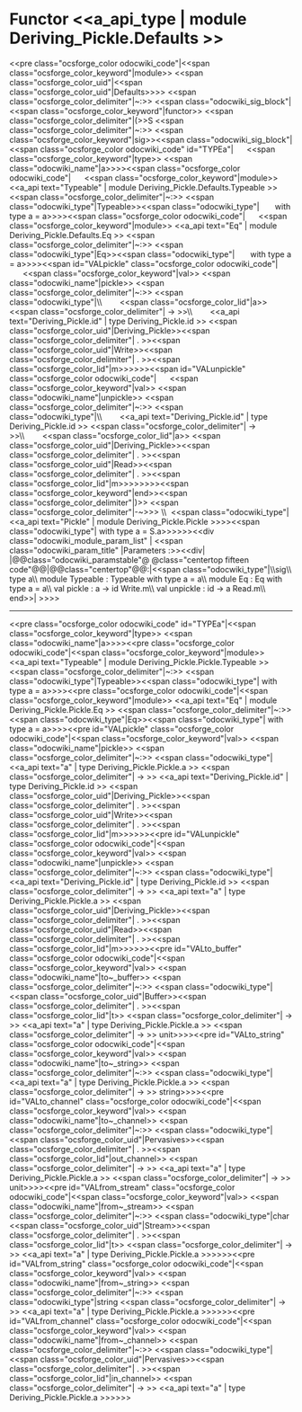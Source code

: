 =Functor <<a_api_type | module Deriving_Pickle.Defaults >> =
<<pre class="ocsforge_color odocwiki_code"|<<span class="ocsforge_color_keyword"|module>> <<span class="ocsforge_color_uid"|<<span class="ocsforge_color_uid"|Defaults>>>> <<span class="ocsforge_color_delimiter"|~:>> <<span class="odocwiki_sig_block"|<<span class="ocsforge_color_keyword"|functor>> <<span class="ocsforge_color_delimiter"|(>>S <<span class="ocsforge_color_delimiter"|~:>> <<span class="ocsforge_color_keyword"|sig>><<span class="odocwiki_sig_block"|<<span class="ocsforge_color odocwiki_code" id="TYPEa"|      <<span class="ocsforge_color_keyword"|type>> <<span class="odocwiki_name"|a>>>><<span class="ocsforge_color odocwiki_code"|      <<span class="ocsforge_color_keyword"|module>> <<a_api text="Typeable" | module Deriving_Pickle.Defaults.Typeable >> <<span class="ocsforge_color_delimiter"|~:>> <<span class="odocwiki_type"|Typeable>><<span class="odocwiki_type"|        with type a = a>>>><<span class="ocsforge_color odocwiki_code"|      <<span class="ocsforge_color_keyword"|module>> <<a_api text="Eq" | module Deriving_Pickle.Defaults.Eq >> <<span class="ocsforge_color_delimiter"|~:>> <<span class="odocwiki_type"|Eq>><<span class="odocwiki_type"|        with type a = a>>>><<span id="VALpickle" class="ocsforge_color odocwiki_code"|      <<span class="ocsforge_color_keyword"|val>> <<span class="odocwiki_name"|pickle>> <<span class="ocsforge_color_delimiter"|~:>> <<span class="odocwiki_type"|\\        <<span class="ocsforge_color_lid"|a>> <<span class="ocsforge_color_delimiter"| -> >>\\        <<a_api text="Deriving_Pickle.id" | type Deriving_Pickle.id >> <<span class="ocsforge_color_uid"|Deriving_Pickle>><<span class="ocsforge_color_delimiter"| . >><<span class="ocsforge_color_uid"|Write>><<span class="ocsforge_color_delimiter"| . >><<span class="ocsforge_color_lid"|m>>>>>><<span id="VALunpickle" class="ocsforge_color odocwiki_code"|      <<span class="ocsforge_color_keyword"|val>> <<span class="odocwiki_name"|unpickle>> <<span class="ocsforge_color_delimiter"|~:>> <<span class="odocwiki_type"|\\        <<a_api text="Deriving_Pickle.id" | type Deriving_Pickle.id >> <<span class="ocsforge_color_delimiter"| -> >>\\        <<span class="ocsforge_color_lid"|a>> <<span class="ocsforge_color_uid"|Deriving_Pickle>><<span class="ocsforge_color_delimiter"| . >><<span class="ocsforge_color_uid"|Read>><<span class="ocsforge_color_delimiter"| . >><<span class="ocsforge_color_lid"|m>>>>>>>><<span class="ocsforge_color_keyword"|end>><<span class="ocsforge_color_delimiter"|)>> <<span class="ocsforge_color_delimiter"|-~>>> \\  <<span class="odocwiki_type"|<<a_api text="Pickle" | module Deriving_Pickle.Pickle >>>><<span class="odocwiki_type"|  with type a = S.a>>>>>><<div class="odocwiki_module_param_list" | <<span class="odocwiki_param_title" |Parameters :>><<div|
|@@class="odocwiki_paramstable"@ @class="centertop fifteen code"@@{{{S}}}|@@class="centertop"@@:|<<span class="odocwiki_type"|\\sig\\     type a\\     module Typeable : Typeable with type a = a\\     module Eq : Eq with type a = a\\     val pickle : a -> id Write.m\\     val unpickle : id -> a Read.m\\   end>>|
>>>>

----
<<pre class="ocsforge_color odocwiki_code" id="TYPEa"|<<span class="ocsforge_color_keyword"|type>> <<span class="odocwiki_name"|a>>>><<pre class="ocsforge_color odocwiki_code"|<<span class="ocsforge_color_keyword"|module>> <<a_api text="Typeable" | module Deriving_Pickle.Pickle.Typeable >> <<span class="ocsforge_color_delimiter"|~:>> <<span class="odocwiki_type"|Typeable>><<span class="odocwiki_type"|  with type a = a>>>><<pre class="ocsforge_color odocwiki_code"|<<span class="ocsforge_color_keyword"|module>> <<a_api text="Eq" | module Deriving_Pickle.Pickle.Eq >> <<span class="ocsforge_color_delimiter"|~:>> <<span class="odocwiki_type"|Eq>><<span class="odocwiki_type"|  with type a = a>>>><<pre id="VALpickle" class="ocsforge_color odocwiki_code"|<<span class="ocsforge_color_keyword"|val>> <<span class="odocwiki_name"|pickle>> <<span class="ocsforge_color_delimiter"|~:>> <<span class="odocwiki_type"|<<a_api text="a" | type Deriving_Pickle.Pickle.a >> <<span class="ocsforge_color_delimiter"| -> >> <<a_api text="Deriving_Pickle.id" | type Deriving_Pickle.id >> <<span class="ocsforge_color_uid"|Deriving_Pickle>><<span class="ocsforge_color_delimiter"| . >><<span class="ocsforge_color_uid"|Write>><<span class="ocsforge_color_delimiter"| . >><<span class="ocsforge_color_lid"|m>>>>>><<pre id="VALunpickle" class="ocsforge_color odocwiki_code"|<<span class="ocsforge_color_keyword"|val>> <<span class="odocwiki_name"|unpickle>> <<span class="ocsforge_color_delimiter"|~:>> <<span class="odocwiki_type"|<<a_api text="Deriving_Pickle.id" | type Deriving_Pickle.id >> <<span class="ocsforge_color_delimiter"| -> >> <<a_api text="a" | type Deriving_Pickle.Pickle.a >> <<span class="ocsforge_color_uid"|Deriving_Pickle>><<span class="ocsforge_color_delimiter"| . >><<span class="ocsforge_color_uid"|Read>><<span class="ocsforge_color_delimiter"| . >><<span class="ocsforge_color_lid"|m>>>>>><<pre id="VALto_buffer" class="ocsforge_color odocwiki_code"|<<span class="ocsforge_color_keyword"|val>> <<span class="odocwiki_name"|to~_buffer>> <<span class="ocsforge_color_delimiter"|~:>> <<span class="odocwiki_type"|<<span class="ocsforge_color_uid"|Buffer>><<span class="ocsforge_color_delimiter"| . >><<span class="ocsforge_color_lid"|t>> <<span class="ocsforge_color_delimiter"| -> >> <<a_api text="a" | type Deriving_Pickle.Pickle.a >> <<span class="ocsforge_color_delimiter"| -> >> unit>>>><<pre id="VALto_string" class="ocsforge_color odocwiki_code"|<<span class="ocsforge_color_keyword"|val>> <<span class="odocwiki_name"|to~_string>> <<span class="ocsforge_color_delimiter"|~:>> <<span class="odocwiki_type"|<<a_api text="a" | type Deriving_Pickle.Pickle.a >> <<span class="ocsforge_color_delimiter"| -> >> string>>>><<pre id="VALto_channel" class="ocsforge_color odocwiki_code"|<<span class="ocsforge_color_keyword"|val>> <<span class="odocwiki_name"|to~_channel>> <<span class="ocsforge_color_delimiter"|~:>> <<span class="odocwiki_type"|<<span class="ocsforge_color_uid"|Pervasives>><<span class="ocsforge_color_delimiter"| . >><<span class="ocsforge_color_lid"|out_channel>> <<span class="ocsforge_color_delimiter"| -> >> <<a_api text="a" | type Deriving_Pickle.Pickle.a >> <<span class="ocsforge_color_delimiter"| -> >> unit>>>><<pre id="VALfrom_stream" class="ocsforge_color odocwiki_code"|<<span class="ocsforge_color_keyword"|val>> <<span class="odocwiki_name"|from~_stream>> <<span class="ocsforge_color_delimiter"|~:>> <<span class="odocwiki_type"|char <<span class="ocsforge_color_uid"|Stream>><<span class="ocsforge_color_delimiter"| . >><<span class="ocsforge_color_lid"|t>> <<span class="ocsforge_color_delimiter"| -> >> <<a_api text="a" | type Deriving_Pickle.Pickle.a >>>>>><<pre id="VALfrom_string" class="ocsforge_color odocwiki_code"|<<span class="ocsforge_color_keyword"|val>> <<span class="odocwiki_name"|from~_string>> <<span class="ocsforge_color_delimiter"|~:>> <<span class="odocwiki_type"|string <<span class="ocsforge_color_delimiter"| -> >> <<a_api text="a" | type Deriving_Pickle.Pickle.a >>>>>><<pre id="VALfrom_channel" class="ocsforge_color odocwiki_code"|<<span class="ocsforge_color_keyword"|val>> <<span class="odocwiki_name"|from~_channel>> <<span class="ocsforge_color_delimiter"|~:>> <<span class="odocwiki_type"|<<span class="ocsforge_color_uid"|Pervasives>><<span class="ocsforge_color_delimiter"| . >><<span class="ocsforge_color_lid"|in_channel>> <<span class="ocsforge_color_delimiter"| -> >> <<a_api text="a" | type Deriving_Pickle.Pickle.a >>>>>>